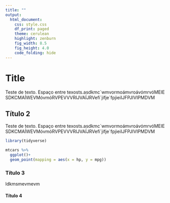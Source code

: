 ```yaml
---
title: ""
output:
  html_document:
    css: style.css
    df_print: paged
    theme: cerulean
    highlight: zenburn
    fig_width: 8.5
    fig_height: 4.0
    code_folding: hide
---
```


# Title

Teste de texto.
Espaço entre texosts.asdkmc´wmvormoámvroávómrvóMEIE      SDKCMAÍWEVMóvmóRVPEVVVRIJVAÍJRVefi´jifje´fpjieiIJFPJIVIPMDVM

## Título 2

Teste de texto.
Espaço entre texosts.asdkmc´wmvormoámvroávómrvóMEIE      SDKCMAÍWEVMóvmóRVPEVVVRIJVAÍJRVefi´jifje´fpjieiIJFPJIVIPMDVM


```r
library(tidyverse)

mtcars %>%
  ggplot()+
  geom_point(mapping = aes(x = hp, y = mpg))
```


### Título 3

ldkmsmevmevm

#### Título 4

